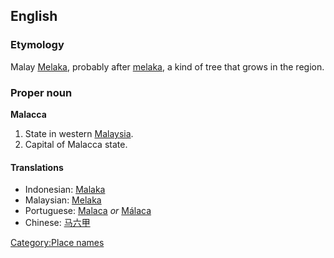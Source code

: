 ==English==
===Etymology===
Malay [[Melaka]], probably after [[melaka]], a kind of tree that grows in the region.

===Proper noun===
'''Malacca'''
# State in western [[Malaysia]].
# Capital of Malacca state.

====Translations====
{{top}}
* Indonesian: [[Malaka]]
* Malaysian: [[Melaka]]
* Portuguese: [[Malaca]] ''or'' [[Málaca]] {{f}}
* Chinese: [[马六甲]]
{{bottom}}

[[Category:Place names]]